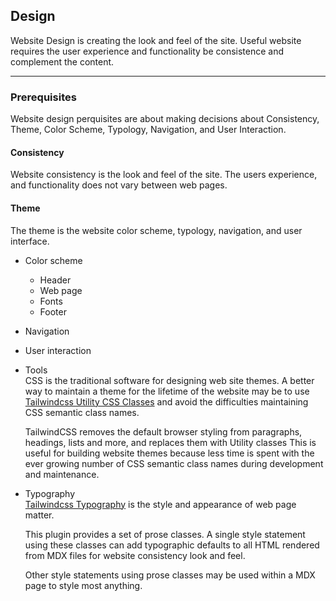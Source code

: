 ## Design

Website Design is creating the  look and feel of the site. Useful website requires the user experience and functionality be consistence and complement the content.

---

### Prerequisites

Website design perquisites are about making decisions about Consistency, Theme, Color Scheme, Typology, Navigation, and User Interaction.

#### Consistency

Website consistency is the look and feel of the site.  The users experience, and functionality does not vary between web pages.

#### Theme

The theme is the website color scheme, typology, navigation, and user interface.


- Color scheme  
	- Header
	- Web page
	- Fonts
	- Footer





- Navigation



- User interaction


- Tools  
	CSS is the traditional software for designing web site themes.  A better way to maintain a theme for the lifetime of the website may be to use [Tailwindcss Utility CSS Classes](https://tailwindcss.com) and avoid the difficulties maintaining CSS semantic class names.  
  
	TailwindCSS removes the default browser styling from paragraphs, headings, lists and more, and replaces them with Utility classes This is useful for building website themes because less time is spent with the ever growing number of CSS semantic class names during development and maintenance. 
	
- Typography  
	[Tailwindcss Typography](https://github.com/tailwindlabs/tailwindcss-typography) is the style and appearance of web page matter. 

	This plugin provides a set of prose classes. A single style statement using these classes can add typographic defaults to all HTML rendered from MDX files for website consistency look and feel.
	
	Other style statements using prose classes may be used within a MDX page to style most anything.
